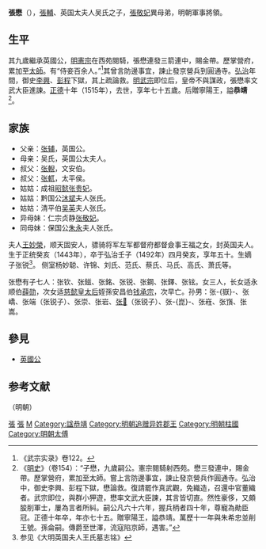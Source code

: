{{noteTA
|G1= PP
| 1= zh-hant:崙; zh-hans:𪨧;
}}
'''張懋'''（{{bd|1441年||1515年||catIdx=Z}}），[[張輔_(明朝)|張輔]]、英国太夫人吴氏之子，[[張敬妃|張敬妃]]異母弟，明朝軍事將領。
==生平==
其九歲繼承英國公，[[明憲宗|明憲宗]]在西苑閱騎，張懋連發三箭連中，賜金帶。歷掌營府，累加至[[太師|太師]]。有“侍妾百余人。”<ref>《武宗实录》卷122。</ref>其曾言防邊事宜，諫止發京營兵到圓通寺。[[弘治_(明朝)|弘治]]年間，御史[[李興_(明朝)|李興]]、[[彭程|彭程]]下獄，其上疏論救。[[明武宗|明武宗]]即位后，皇帝不與謀政，張懋率文武大臣進諫。[[正德_(明朝)|正德]]十年（1515年），去世，享年七十五歲。后贈寧陽王，謚'''恭靖'''<ref>《[[明史|明史]]》（卷154）：“子懋，九歲嗣公。憲宗閱騎射西苑。懋三發連中，賜金帶。歷掌營府，累加至太師。嘗上言防邊事宜，諫止發京營兵作圓通寺。弘治中，御史李興、彭程下獄，懋論救。復請罷作真武觀，免織造，召還中官董織者。武宗即位，與群小狎遊，懋率文武大臣諫，其言皆切直。然性豪侈，又頗朘削軍士，屢為言者所糾。嗣公凡六十六年，握兵柄者四十年，尊寵為勛臣冠。正德十年卒，年亦七十五。贈寧陽王，謚恭靖。萬歷十一年與朱希忠並削王號。孫侖嗣。傳爵至世澤，流寇陷京師，遇害。”</ref>。

==家族==
*父亲：[[张辅_(英国公)|张辅]]，英国公。
*母亲：吴氏，英国公太夫人。
*叔父：[[张輗|张輗]]，文安伯。
*叔父：[[张軏|张軏]]，太平侯。
*姑姑：成祖[[张贵妃_(明成祖)|昭懿张贵妃]]。
*姑姑：黔国公[[沐斌|沐斌]]夫人张氏。
*姑姑：清平伯[[吴英|吴英]]夫人张氏。
*异母妹：仁宗贞静[[张敬妃|张敬妃]]。
*同母妹：保国公[[朱永|朱永]]夫人张氏。

夫人[[王妙榮|王妙榮]]，顺天固安人，骠骑将军左军都督府都督僉事王福之女，封英国夫人。生于正统癸亥（1443年），卒于弘治壬子（1492年）四月癸亥，享年五十。生嫡子张锐<ref>参见《大明英国夫人王氏墓志铭》</ref>。
侧室杨妙聪、许锦、刘氏、范氏、蔡氏、马氏、高氏、萧氏等。

张懋有子七人：张钦、张鎡、张銘、张锐、张鋼、张鐸、张铉。女三人，长女适永顺伯[[薛勋|薛勋]]，次女适[[孝庄钱皇后|慈懿皇太后]]姪孫安昌伯[[钱承宗|钱承宗]]，次早亡。孙男：张-{嶽}-、张嶠、张端（张锐子）、张崇、张岩、[[张𪨧_(明朝)|张𪨧]]（张锐子）、张-{崑}-、张嵀、张嵿、张嵩。

== 參見 ==
* [[英國公|英國公]]

==参考文献==
{{wikisource|明史/卷154}}
{{Reflist}}
{{start box}}
{{s-reg|other}}（明朝）
{{s-bef|before=[[张辅_(英国公)|张辅]]}}
{{s-ttl|title=[[英國公|英國公]]}}
{{s-aft|after=[[张𪨧_(明朝)|张𪨧]]}}
{{s-end}}

[[Category:明朝太师|張]]
[[Category:明朝英國公|張]]
[[Category:张姓|M]]
[[Category:諡恭靖|Category:諡恭靖]]
[[Category:明朝追赠异姓郡王|Category:明朝追赠异姓郡王]]
[[Category:明朝柱國|Category:明朝柱國]]
[[Category:明朝太傅|Category:明朝太傅]]